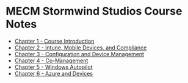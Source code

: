 # MECM Stormwind Studios Course Notes
* [Chapter 1 - Course Introduction](/posts/microsoft/microsoft-endpoint-manager/mecm-notes/stormwind-studios/chapter1/1-course-introduction)
* [Chapter 2 - Intune, Mobile Devices, and Compliance](/posts/microsoft/microsoft-endpoint-manager/mecm-notes/stormwind-studios/chapter2/1-introduction-to-intune)
* [Chapter 3 - Configuration and Device Management](/posts/microsoft/microsoft-endpoint-manager/mecm-notes/stormwind-studios/chapter3/1-introduction-to-config-manager)
* [Chapter 4 - Co-Management](/posts/microsoft/microsoft-endpoint-manager/mecm-notes/stormwind-studios/chapter4/1-introduction-to-co-management)
* [Chapter 5 - Windows Autopilot](/posts/microsoft/microsoft-endpoint-manager/mecm-notes/stormwind-studios/chapter5/1-introduction-to-windows-autopilot)
* [Chapter 6 - Azure and Devices](/posts/microsoft/microsoft-endpoint-manager/mecm-notes/stormwind-studios/chapter6/1-introduction-to-azure-active-directory)